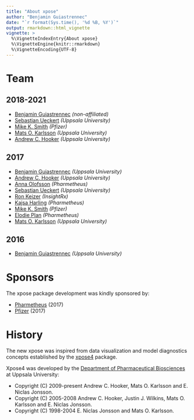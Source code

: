 ```yaml
---
title: "About xpose"
author: "Benjamin Guiastrennec"
date: "`r format(Sys.time(), '%d %B, %Y')`"
output: rmarkdown::html_vignette
vignette: >
  %\VignetteIndexEntry{About xpose}
  %\VignetteEngine{knitr::rmarkdown}
  %\VignetteEncoding{UTF-8}
---
```


# Team
## 2018-2021
- [Benjamin Guiastrennec](mailto:guiastrennec@gmail.com) *(non-affiliated)*
- [Sebastian Ueckert](mailto:sebastian.ueckert@farmbio.uu.se) *(Uppsala University)*
- [Mike K. Smith](mailto:mike.k.smith@pfizer.com) *(Pfizer)*
- [Mats O. Karlsson](mailto:mats.karlsson@farmbio.uu.se) *(Uppsala University)*
- [Andrew C. Hooker](mailto:andrew.hooker@farmbio.uu.se) *(Uppsala University)*

## 2017
- [Benjamin Guiastrennec](mailto:guiastrennec@gmail.com) *(Uppsala University)*
- [Andrew C. Hooker](mailto:andrew.hooker@farmbio.uu.se) *(Uppsala University)*
- [Anna Olofsson](mailto:anna.olofsson@pharmetheus.com) *(Pharmetheus)*
- [Sebastian Ueckert](mailto:sebastian.ueckert@farmbio.uu.se) *(Uppsala University)*
- [Ron Keizer](mailto:ronkeizer@gmail.com) *(InsightRx)*
- [Kajsa Harling](mailto:kajsa.harling@pharmetheus.com) *(Pharmetheus)*
- [Mike K. Smith](mailto:mike.k.smith@pfizer.com) *(Pfizer)*
- [Elodie Plan](mailto:elodie.plan@pharmetheus.com) *(Pharmetheus)*
- [Mats O. Karlsson](mailto:mats.karlsson@farmbio.uu.se) *(Uppsala University)*

## 2016
- [Benjamin Guiastrennec](mailto:guiastrennec@gmail.com) *(Uppsala University)*


# Sponsors
The xpose package development was kindly sponsored by:

- [Pharmetheus](https://pharmetheus.com) (2017)
- [Pfizer](https://www.pfizer.com) (2017)

# History
The new xpose was inspired from data visualization and model diagnostics concepts established by the [xpose4](http://xpose.sourceforge.net) package. 

Xpose4 was developed by the [Department of Pharmaceutical Biosciences](https://www.farmbio.uu.se/forskning/researchgroups/pharmacometrics/) at Uppsala University:

- Copyright (C) 2009-present Andrew C. Hooker, Mats O. Karlsson and E. Niclas Jonsson.
- Copyright (C) 2005-2008 Andrew C. Hooker, Justin J. Wilkins, Mats O. Karlsson and E. Niclas Jonsson.
- Copyright (C) 1998-2004 E. Niclas Jonsson and Mats O. Karlsson.

